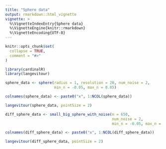 ```yaml
---
title: "Sphere data"
output: rmarkdown::html_vignette
vignette: >
  %\VignetteIndexEntry{Sphere data}
  %\VignetteEngine{knitr::rmarkdown}
  %\VignetteEncoding{UTF-8}
---
```


```r
knitr::opts_chunk$set(
  collapse = TRUE,
  comment = "#>"
)
```

```r
library(cardinalR)
library(langevitour)
```

```r
sphere_data <- sphere(radius = 1, resolution = 20, num_noise = 2, 
                      min_n = -0.05, max_n = 0.05)

colnames(sphere_data) <- paste0("x", 1:NCOL(sphere_data))

langevitour(sphere_data, pointSize = 2)
```

```r
diff_sphere_data <- small_big_sphere_with_noise(n = 650, 
                                                num_noise = 2, 
                                                min_n = -0.05, max_n = 0.05)

colnames(diff_sphere_data) <- paste0("x", 1:NCOL(diff_sphere_data))

langevitour(diff_sphere_data, pointSize = 2)
```

